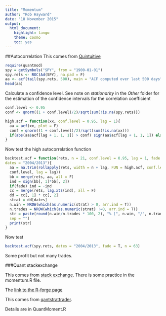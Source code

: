 ```yaml
---
title: "Momentum"
author: "Rob Hayward"
date: "18 November 2015"
output: 
  html_document: 
    highlight: tango
    theme: cosmo
    toc: yes
---
```


##Autocorrelation
This comes from [Quintuitive](http://www.quintuitive.com/2015/11/15/trading-autocorrelation)

```r
require(quantmod)
spy = getSymbols("SPY", from = "1900-01-01")
spy.rets <- ROC(Ad(SPY), na.pad = F)
aa <- acf(tail(spy.rets, 500), main = "ACF computed over last 500 days")
head(aa)
```
Calculate a confidence level.  See note on *stationarity* in the *Other* folder for the estimation of the confidence intervals for the correlation coefficient  
```r
conf.level <- 0.95
conf <- qnorm((1 + conf.level)/2)/sqrt(sum(!is.na(spy.rets)))
```

```r
high.acf = function(xx, conf.level = 0.95, lag = 1){
  aa = acf(xx, plot = F)
  conf = qnorm((1 + conf.level)/2)/sqrt(sum(!is.na(xx)))
  if(abs(aa$acf[lag + 1, 1, 1]) > conf) sign(aa$acf[lag + 1, 1, 1]) else 0
}
```
Now test the high autocorrelation function
```r
backtest.acf = function(rets, n = 21, conf.level = 0.95, lag = 1, fade = F, 
dates = "2004/2013"){
  aa = na.trim(rollapply(rets, width = n + lag, FUN = high.acf, conf.level = 
  conf.level, lag = lag))
  bb = merge(rets, aa, all = F)
  ind = sign(bb[, 1]*bb[, 2])
  if(fade) ind = -ind
  cc = merge(rets, lag.xts(ind), all = F)
  dd = cc[, 1] * cc[, 2]
  strat = dd[dates]
  n.win = NROW(which(as.numeric(strat) > 0, arr.ind = T))
  n.trades = NROW(which(as.numeric(strat) !=0, arr.ind = T))
  str = paste(round(n.win/n.trades * 100, 2), "% [", n.win, "/", n.trades, "]", 
  sep = "")
  print(str)
}
```
Now test
```r
backtest.acf(spy.rets, dates = "2004/2013", fade = T, n = 63)
```

Some profit but not many trades. 

###Quant stackexchange 

This comes from [stack  exchange](http://quant.stackexchange.com/questions/19518/thesis-using-momentum-strategies-in-r-tips-on-good-books-guidelines-etc-on-how).    There is some practice in the momentum.R file. 

The [link to the R-forge page](https://r-forge.r-project.org/R/?group_id=316)


This comes from [qantstrattrader](https://quantstrattrader.wordpress.com/2015/09/03/introduction-to-hypothesis-driven-development-overview-of-a-simple-strategy-and-indicator-hypotheses/). 

Details are in QuantMoment.R
